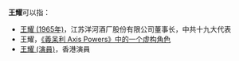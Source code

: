 '''王耀'''可以指：
* [[王耀_(1965年)|王耀 (1965年)]]，江苏洋河酒厂股份有限公司董事长，中共十九大代表
* 王耀，[[義呆利_Axis_Powers角色列表|《義呆利 Axis Powers》中的一个虚构角色]]
* [[王耀_(演員)|王耀 (演員)]]，香港演員

{{disambig|cat=二字作品消歧義}}
